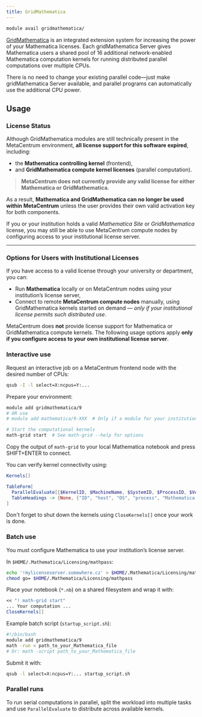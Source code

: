 ```yaml
---
title: GridMathematica
---
```

```bash
module avail gridmathematica/
```

[GridMathematica](https://www.wolfram.com/gridmathematica/) is an integrated extension system for increasing the power of your Mathematica licenses. Each gridMathematica Server gives Mathematica users a shared pool of 16 additional network-enabled Mathematica computation kernels for running distributed parallel computations over multiple CPUs.

There is no need to change your existing parallel code—just make gridMathematica Server available, and parallel programs can automatically use the additional CPU power. 

## Usage

### License Status

Although GridMathematica modules are still technically present in the MetaCentrum environment, **all license support for this software expired**, including:

- the **Mathematica controlling kernel** (frontend),
- and **GridMathematica compute kernel licenses** (parallel computation).

> **MetaCentrum does not currently provide any valid license for either Mathematica or GridMathematica.**

As a result, **Mathematica and GridMathematica can no longer be used within MetaCentrum** unless the user provides their own valid activation key for both components.

If you or your institution holds a valid *Mathematica Site* or *GridMathematica* license, you may still be able to use MetaCentrum compute nodes by configuring access to your institutional license server.

---

### Options for Users with Institutional Licenses

If you have access to a valid license through your university or department, you can:

- Run **Mathematica** locally or on MetaCentrum nodes using your institution’s license server,
- Connect to remote **MetaCentrum compute nodes** manually, using GridMathematica kernels started on demand — *only if your institutional license permits such distributed use*.

MetaCentrum does **not** provide license support for Mathematica or GridMathematica compute kernels. The following usage options apply **only if you configure access to your own institutional license server**.

### Interactive use

Request an interactive job on a MetaCentrum frontend node with the desired number of CPUs:

```bash
qsub -I -l select=X:ncpus=Y:... 
```

Prepare your environment:

```bash
module add gridmathematica/9
# OR use
# module add mathematica/9-XXX  # Only if a module for your institution (XXX) exists

# Start the computational kernels
math-grid start  # See math-grid --help for options
```

Copy the output of `math-grid` to your local Mathematica notebook and press SHIFT+ENTER to connect.

You can verify kernel connectivity using:

```mathematica
Kernels[]

TableForm[
  ParallelEvaluate[{$KernelID, $MachineName, $SystemID, $ProcessID, $Version}],
  TableHeadings -> {None, {"ID", "host", "OS", "process", "Mathematica Version"}}
]
```

Don't forget to shut down the kernels using `CloseKernels[]` once your work is done.

### Batch use

You must configure Mathematica to use your institution’s license server.

In `$HOME/.Mathematica/Licensing/mathpass`:

```bash
echo '!mylicenseserver.somewhere.cz' > $HOME/.Mathematica/Licensing/mathpass
chmod go= $HOME/.Mathematica/Licensing/mathpass
```

Place your notebook (`*.nb`) on a shared filesystem and wrap it with:

```mathematica
<< "! math-grid start"
... Your computation ...
CloseKernels[]
```

Example batch script (`startup_script.sh`):

```bash
#!/bin/bash
module add gridmathematica/9
math -run < path_to_your_Mathematica_file
# Or: math -script path_to_your_Mathematica_file
```

Submit it with:

```bash
qsub -l select=X:ncpus=Y:... startup_script.sh
```

### Parallel runs

To run serial computations in parallel, split the workload into multiple tasks and use `ParallelEvaluate` to distribute across available kernels.
